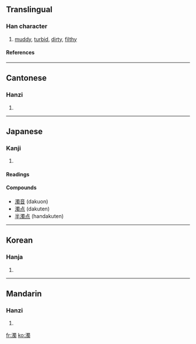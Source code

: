 {{see|浊}}

==Translingual==
===Han character===
{{Han char|rn=85|rad=水|as=13|sn=16|four=3612<sub>7</sub>|canj=水田中戈 (EWLI)}}
# [[muddy]], [[turbid]], [[dirty]], [[filthy]]
====References====
{{Han ref|kx=0654.190|dkj=18440|dj=1064.160|hdz=31758.030|uh=6FC1|ud=28609|bh=BF42|bd=48962}}

----
==Cantonese==
===Hanzi===
{{yue-hanzi|jyut=|y=juk6}}
# {{defn|Cantonese}}

----
==Japanese==
===Kanji===
{{ja-kanji|grade=c|rs=水13}}
# {{defn|Japanese}} 
====Readings====
{{ja-readings|on=[[だく]] (daku)|kun=[[にごる]] (nigoru), [[にごす]] (nigosu), [[にごり]] (nigori)}}

====Compounds====
* [[濁音]] (dakuon)
* [[濁点]] (dakuten)
* [[半濁点]] (handakuten)

----
==Korean==
===Hanja===
{{ko-hanja|hangeul=[[탁]]|eumhun=|rv=tak|mr=t'ak|y=thak}}
# {{defn|Korean}}

----
==Mandarin==
===Hanzi===
{{cmn-hanzi|sim=浊|pin=[[xiǎn]] (xian3), [[zhuó]] (zhuo2)|wg=hsien<sup>3</sup>, cho<sup>2</sup>}}
# {{defn|Mandarin}}

[[fr:濁]]
[[ko:濁]]